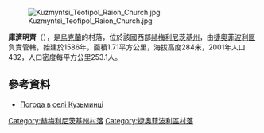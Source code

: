 [[Image:Kuzmyntsi_Teofipol_Raion_Church.jpg|right]]

{{coord|49|55|18|N|26|38|14|E|scale:100000|display=title}}

'''庫濟明齊'''（{{lang-uk|Кузьминці}}），是[[烏克蘭|烏克蘭]]的村落，位於該國西部[[赫梅利尼茨基州|赫梅利尼茨基州]]，由[[捷奧菲波利區|捷奧菲波利區]]負責管轄，始建於1586年，面積1.71平方公里，海拔高度284米，2001年人口432，人口密度每平方公里253.1人。

==參考資料==
* [http://weather.in.ua/ua/hmel'nickaja/12641 Погода в селі Кузьминці] {{Wayback|url=http://weather.in.ua/ua/hmel%27nickaja/12641 |date=20111220083543 }}

{{DEFAULTSORT:Кузьминці}}
[[Category:赫梅利尼茨基州村落|Category:赫梅利尼茨基州村落]]
[[Category:捷奧菲波利區村落|Category:捷奧菲波利區村落]]


{{Khmelnytskyi-geo-stub}}